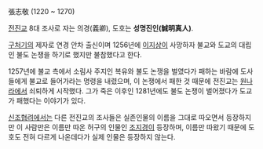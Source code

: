 張志敬
(1220 ~ 1270)

[[전진교]] 8대 조사로 자는 의경(義卿), 도호는 '''성명진인(誠明真人)'''.

[[구처기]]의 제자로 연경 안차 출신이며 1256년에 [[이지상]]이 사망하자 불교와 도교의 대립인 불도 논쟁을 하기로 했지만 불참했다고 한다.

1257년에 불교 측에서 소림사 주지인 복유와 불도 논쟁을 벌였다가 패하는 바람에 도사들에게 불교로 들어가라는 명령을 내렸으며, 이 논쟁에서 패한 것 때문에 전진교는 [[원]]나라에서 쇠퇴하게 시작했다. 그가 죽은 이후인 1281년에도 불도 논쟁이 벌어졌다가 도교가 패했다는 이야기가 있다.

[[신조협려]]에서는 다른 전진교의 조사들은 실존인물의 이름을 그대로 따오면서 등장하지만 이 사람만은 이름만 따온 허구의 인물인 [[조지경]]이 등장하며, 이름만 따왔기 때문에 도호도 전혀 다르게 나온데다가 실제 인물은 등장하지 않는다.
